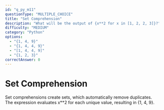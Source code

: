 ```yaml
---
id: "q_py_m11"
questionType: "MULTIPLE_CHOICE"
title: "Set Comprehension"
description: "What will be the output of {x**2 for x in [1, 2, 2, 3]}?"
difficulty: "MEDIUM"
category: "Python"
options:
  - "{1, 4, 9}"
  - "{1, 4, 4, 9}"
  - "[1, 4, 4, 9]"
  - "{1, 2, 3}"
correctAnswer: 0
---
```


# Set Comprehension

Set comprehensions create sets, which automatically remove duplicates. The expression evaluates x**2 for each unique value, resulting in {1, 4, 9}.
